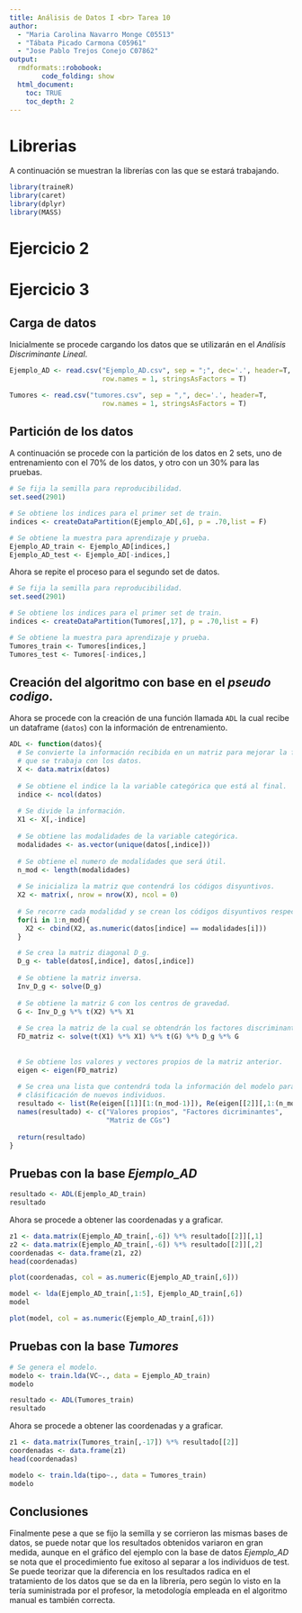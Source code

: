 ```yaml
---
title: Análisis de Datos I <br> Tarea 10
author:
  - "Maria Carolina Navarro Monge C05513"
  - "Tábata Picado Carmona C05961"
  - "Jose Pablo Trejos Conejo C07862"
output:
  rmdformats::robobook:
        code_folding: show
  html_document:
    toc: TRUE
    toc_depth: 2
---
```


# Librerias

A continuación se muestran la librerías con las que se estará trabajando.
```r
library(traineR)
library(caret)
library(dplyr)
library(MASS)
```

# Ejercicio 2

# Ejercicio 3

## Carga de datos

Inicialmente se procede cargando los datos que se utilizarán en el *Análisis Discriminante Lineal*.
```r
Ejemplo_AD <- read.csv("Ejemplo_AD.csv", sep = ";", dec='.', header=T, 
                       row.names = 1, stringsAsFactors = T)

Tumores <- read.csv("tumores.csv", sep = ",", dec='.', header=T, 
                       row.names = 1, stringsAsFactors = T)
```

## Partición de los datos

A continuación se procede con la partición de los datos en 2 sets, uno de entrenamiento con el 70% de los datos, y otro con un 30% para las pruebas.
```r
# Se fija la semilla para reproducibilidad.
set.seed(2901)

# Se obtiene los indices para el primer set de train.
indices <- createDataPartition(Ejemplo_AD[,6], p = .70,list = F)

# Se obtiene la muestra para aprendizaje y prueba.
Ejemplo_AD_train <- Ejemplo_AD[indices,]
Ejemplo_AD_test <- Ejemplo_AD[-indices,]
```

Ahora se repite el proceso para el segundo set de datos.
```r
# Se fija la semilla para reproducibilidad.
set.seed(2901)

# Se obtiene los indices para el primer set de train.
indices <- createDataPartition(Tumores[,17], p = .70,list = F)

# Se obtiene la muestra para aprendizaje y prueba.
Tumores_train <- Tumores[indices,]
Tumores_test <- Tumores[-indices,]
```


## Creación del algoritmo con base en el *pseudo codigo*.

Ahora se procede con la creación de una función llamada `ADL` la cual recibe un dataframe (`datos`) con la información de entrenamiento.
```r
ADL <- function(datos){
  # Se convierte la información recibida en un matriz para mejorar la forma en 
  # que se trabaja con los datos.
  X <- data.matrix(datos)
  
  # Se obtiene el indice la la variable categórica que está al final.
  indice <- ncol(datos)
  
  # Se divide la información.
  X1 <- X[,-indice]
  
  # Se obtiene las modalidades de la variable categórica.
  modalidades <- as.vector(unique(datos[,indice]))
  
  # Se obtiene el numero de modalidades que será útil.
  n_mod <- length(modalidades)
  
  # Se inicializa la matriz que contendrá los códigos disyuntivos.
  X2 <- matrix(, nrow = nrow(X), ncol = 0)
  
  # Se recorre cada modalidad y se crean los códigos disyuntivos respectivos.
  for(i in 1:n_mod){
    X2 <- cbind(X2, as.numeric(datos[indice] == modalidades[i]))
  }

  # Se crea la matriz diagonal D_g.
  D_g <- table(datos[,indice], datos[,indice])
  
  # Se obtiene la matriz inversa.
  Inv_D_g <- solve(D_g)
  
  # Se obtiene la matriz G con los centros de gravedad.
  G <- Inv_D_g %*% t(X2) %*% X1
  
  # Se crea la matriz de la cual se obtendrán los factores discriminantes.
  FD_matriz <- solve(t(X1) %*% X1) %*% t(G) %*% D_g %*% G
  
  
  # Se obtiene los valores y vectores propios de la matriz anterior.
  eigen <- eigen(FD_matriz)
  
  # Se crea una lista que contendrá toda la información del modelo para la 
  # clásificación de nuevos individuos.
  resultado <- list(Re(eigen[[1]][1:(n_mod-1)]), Re(eigen[[2]][,1:(n_mod-1)]),G)
  names(resultado) <- c("Valores propios", "Factores dicriminantes", 
                        "Matriz de CGs")
  
  return(resultado)
}
```

## Pruebas con la base *Ejemplo_AD*

```r
resultado <- ADL(Ejemplo_AD_train)
resultado
```
Ahora se procede a obtener las coordenadas y a graficar.
```r
z1 <- data.matrix(Ejemplo_AD_train[,-6]) %*% resultado[[2]][,1]
z2 <- data.matrix(Ejemplo_AD_train[,-6]) %*% resultado[[2]][,2]
coordenadas <- data.frame(z1, z2)
head(coordenadas)

plot(coordenadas, col = as.numeric(Ejemplo_AD_train[,6]))
```

```r
model <- lda(Ejemplo_AD_train[,1:5], Ejemplo_AD_train[,6])
model

plot(model, col = as.numeric(Ejemplo_AD_train[,6]))
```



## Pruebas con la base *Tumores*

```r
# Se genera el modelo.
modelo <- train.lda(VC~., data = Ejemplo_AD_train)
modelo
```

```r
resultado <- ADL(Tumores_train)
resultado
```


Ahora se procede a obtener las coordenadas y a graficar.
```r
z1 <- data.matrix(Tumores_train[,-17]) %*% resultado[[2]]
coordenadas <- data.frame(z1)
head(coordenadas)
```


```r
modelo <- train.lda(tipo~., data = Tumores_train)
modelo
```

## Conclusiones

Finalmente pese a que se fijo la semilla y se corrieron las mismas bases de datos, se puede notar que los resultados obtenidos variaron en gran medida, aunque en el gráfico del ejemplo con la base de datos *Ejemplo_AD* se nota que el procedimiento fue exitoso al separar a los individuos de test. Se puede teorizar que la diferencia en los resultados radica en el tratamiento de los datos que se da en la librería, pero según lo visto en la tería suministrada por el profesor, la metodología empleada en el algoritmo manual es también correcta.
